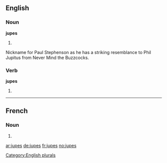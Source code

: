 ==English==

===Noun===
'''jupes'''

# {{plural of |[[jupe]]}}

Nickname for Paul Stephenson as he has a striking resemblance to Phil Jupitus from Never Mind the Buzzcocks.

===Verb===
'''jupes'''

# {{third-person singular of|[[jupe]]}}

[[Category:English plurals]]

----

==French==

===Noun===
{{infl|fr|plural}} {{f|p}}

# {{plural of|jupe|lang=fr}}

[[ar:jupes]]
[[de:jupes]]
[[fr:jupes]]
[[no:jupes]]